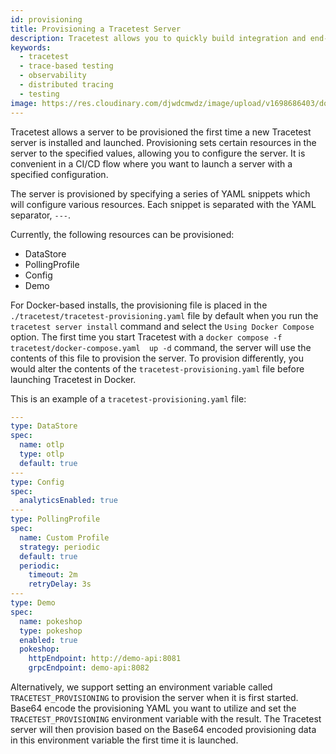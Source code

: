 ```yaml
---
id: provisioning
title: Provisioning a Tracetest Server
description: Tracetest allows you to quickly build integration and end-to-end tests, powered by your OpenTelemetry traces. Learn how to get started with creating tests once you open Tracetest.
keywords:
  - tracetest
  - trace-based testing
  - observability
  - distributed tracing
  - testing
image: https://res.cloudinary.com/djwdcmwdz/image/upload/v1698686403/docs/Blog_Thumbnail_14_rsvkmo.jpg
---
```


Tracetest allows a server to be provisioned the first time a new Tracetest server is installed and launched. Provisioning sets certain resources in the server to the specified values, allowing you to configure the server. It is convenient in a CI/CD flow where you want to launch a server with a specified configuration.

The server is provisioned by specifying a series of YAML snippets which will configure various resources. Each snippet is separated with the YAML separator, `---`.

Currently, the following resources can be provisioned:

- DataStore
- PollingProfile
- Config
- Demo

For Docker-based installs, the provisioning file is placed in the `./tracetest/tracetest-provisioning.yaml` file by default when you run the `tracetest server install` command and select the `Using Docker Compose` option. The first time you start Tracetest with a `docker compose -f tracetest/docker-compose.yaml  up -d` command, the server will use the contents of this file to provision the server. To provision differently, you would alter the contents of the `tracetest-provisioning.yaml` file before launching Tracetest in Docker.

This is an example of a `tracetest-provisioning.yaml` file:

```yaml
---
type: DataStore
spec:
  name: otlp
  type: otlp
  default: true
---
type: Config
spec:
  analyticsEnabled: true
---
type: PollingProfile
spec:
  name: Custom Profile
  strategy: periodic
  default: true
  periodic:
    timeout: 2m
    retryDelay: 3s
---
type: Demo
spec:
  name: pokeshop
  type: pokeshop
  enabled: true
  pokeshop:
    httpEndpoint: http://demo-api:8081
    grpcEndpoint: demo-api:8082
```

Alternatively, we support setting an environment variable called `TRACETEST_PROVISIONING` to provision the server when it is first started. Base64 encode the provisioning YAML you want to utilize and set the `TRACETEST_PROVISIONING` environment variable with the result. The Tracetest server will then provision based on the Base64 encoded provisioning data in this environment variable the first time it is launched.
